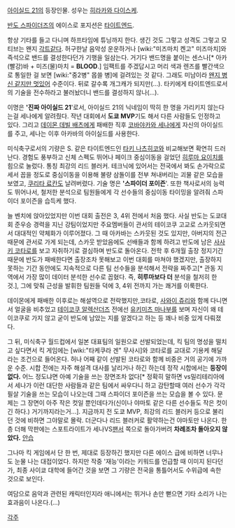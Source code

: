 [[아이실드 21]]의 등장인물. 성우는 [[히라카와 다이스케]].

[[반도 스파이더즈]]의 에이스로 포지션은 [[타이트엔드]].

항상 기타를 들고 다니며 하프타임에 튜닝까지 한다. 생긴 것도 그렇고 성격도 그렇고 모티브는 왠지 [[각트]]같다. 허구한날 음악성 운운하거나 [wiki:"미즈마치 켄고" 미즈마치]와 즉석으로 밴드를 결성한다던가 기행을 일삼는다. 거기다 밴드명을 붙이는 센스나[* 아카(빨강)바 + 미즈(물)마치 = '''BLOOD'''.] 임팩트를 주겠답시고 머리 색과 렌즈를 빨간색으로 통일한 걸 보면 [wiki:"중2병" 몹쓸 병]에 걸려있는 것 같다. 그래도 미남이라 [[왠지 병신 같지만 멋있어]] 수준이다. 뒤로 갈수록 개그캐가 되지만(…). 타키에게 타이트엔드로서의 기술을 전수하라고 불러놨더니 밴드를 결성하지 않나(…).

이명은 ''''진짜 아이실드 21''''로서, 아이실드 21의 닉네임이 딱히 한 명을 가리키지 않는다는걸 세나에게 알려줬다. 작년 대회에서 '''도쿄 MVP'''기도 해서 다른 사람들도 인정하고 있다. 그리고 [[데이몬 데빌 배츠]]에게 패배한 직후 [[코바야카와 세나]]에게 자신의 아이실드를 주고, 세나는 이후 아카바의 아이실드를 사용한다.

미식축구로서의 기량은 S. 같은 타이트엔드인 [[타키 나츠히코]]와 비교해보면 확연히 드러난다. 경험도 풍부하고 신체 스펙도 뛰어나 페이크 중심이동을 걸었던 [[히루마 요이치]]를 힘으로 눌렀다. 통칭 최강의 리드 블러커. 테크닉에 있어서는 전국에서 봐도 손가락으로 세서 꼽을 정도로 중심이동을 이용해 불량 삼돌이를 전부 쳐내버리는 괴물 같은 모습을 보였고, [[쿠리타 료칸]]도 날려버렸다. 기술 명은 ''''스파이더 포이즌''''. 또한 책사로서의 능력도 뛰어나서, 철저한 분석으로 팀원들에게 각 선수들의 중심이동 타이밍을 알려줘 스파이더 포이즌을 습득케 했다.

늘 벤치에 앉아있었지만 이번 대회 출전은 3, 4위 전에서 처음 했다. 사실 반도는 도쿄대회 준우승 경력을 지닌 강팀이었지만 주요멤버들이 관서의 테이코쿠 고교로 스카웃되면서 대대적인 약체화가 이루어졌다. 그 때 아카바는 스카웃된 것도 있지만, 아버지의 전근 때문에 관서로 가게 되는데, 스카웃 받았음에도 선배들과 함께 하려고 반도에 남은 [[사사키 코타로]]를 보고 자취하기로 결심하며 반도로 돌아온다. 전학 후 6개월 출장 정지기간 때문에 반도가 패배한다면 출장조차 못해보고 이번 대회를 마쳐야 했겠지만, 출장하지 못하는 기간 동안에도 지속적으로 다른 팀 선수들을 분석해서 전략을 짜주고[* 관동 지역에서 가장 많이 데이터 분석한 선수로 꼽혔다. 즉, '''히루마보다 더''' 분석을 철저히 한 것.], 그에 맞춰 근성을 발휘한 팀원들 덕에 3, 4위 전까지 가는 쾌거를 이룩한다.

데이몬에게 패배한 이후로는 해설역으로 전락했지만,코타로, [[사와이 쥬리]]와 함께 다니면서 얼굴을 비추었고 [[테이코쿠 알렉산더즈]] 전에선 [[유키미츠 마나부]]를 보며 자신이 왜 테이코쿠로 가지 않고 굳이 반도에 남았는 지를 알겠다고 하는 등 꽤나 비중 있게 다뤄졌다.

그 뒤, 미식축구 월드컵에서 일본 대표팀의 일원으로 선발되었는데, 킥 팀의 명성을 떨치고 싶다면서 킥 게임에는 [wiki:"타케쿠라 겐" 무사시]와 코타로를 교대로 기용케 해달라는 조건으로 들어온다. 허나 어째 같이 선발된 코타로와 함께 비중은 거의 공기에 가까운 수준. 시합 전에는 자주 해설격 대사를 날리거나 하긴 하는데 정작 시합에서는 '''등장이 없다.''' 어느 정도냐면 아예 기술을 쓰는 장면조차 없다[* 정확히 말하면 vs밀리테리아에서 세나가 이런 대단한 사람들과 같은 팀에서 싸우다니 하고 감탄할때 여러 선수가 각각 필살 기술을 쓰는 모습이 나오는데 그때 스파이더 포이즌을 쓰는 모습을 볼 수 있다. 문제는 그 장면이 아주 작은 컷일 뿐인데다가(신이나 야마토 같은 다른 선수들도 작은 컷이긴 하다.) 거기까지라는거...]. 지금까지 전 도쿄 MVP, 최강의 리드 블러커 등으로 불리던 것에 비하면 그야말로 몰락. 더군다나 리드 블러커로 활약하는건 야마토만 나온다. 한층 더해 막판에는 스포트라이트가 세나VS[[팬서]] 쪽으로 돌아가버려 '''차례조차 돌아오지 않았다.''' [[안습]]

그나마 킥 게임에서 단 한 번, 제대로 등장하긴 했지만 다른 에이스 급에 비하면 너무나도 눈물 나는 대접이었다. 하지만 작중 '재능'이라는 키워드를 언급할 때 이미지 된다던가, 최종 사이쿄 대학에 들어간 것을 보면 그 기량은 전국을 통틀어서도 수위급에 속한 것으로 보인다.

여담으로 음악과 관련된 캐릭터인지라 애니에서는 뛰거나 손만 뻗으면 기타 소리가 나는 효과음이 나온다.(...)

[[각주]]
